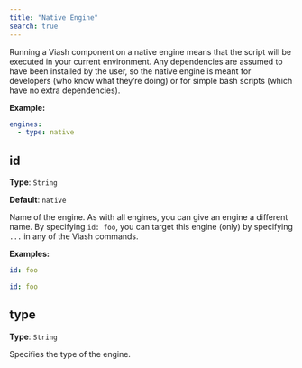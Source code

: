 ```yaml
---
title: "Native Engine"
search: true
---
```


Running a Viash component on a native engine means that the script will be executed in your current environment.
Any dependencies are assumed to have been installed by the user, so the native engine is meant for developers (who know what they're doing) or for simple bash scripts (which have no extra dependencies).


**Example:**

```yaml
engines:
  - type: native

```

## id

**Type**: `String`

**Default**: `native`

Name of the engine. As with all engines, you can give an engine a different name. By specifying `id: foo`, you can target this engine (only) by specifying `...` in any of the Viash commands.

**Examples:**

```yaml
id: foo
```

```yaml
id: foo
```

## type

**Type**: `String`

Specifies the type of the engine.
